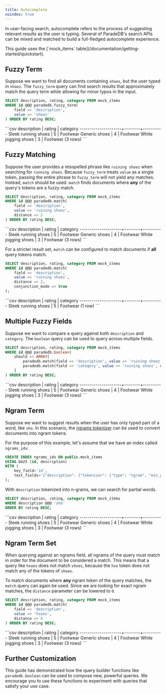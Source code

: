 ```yaml
---
title: Autocomplete
noindex: true
---
```


In user-facing search, autocomplete refers to the process of suggesting relevant results as the user is typing.
Several of ParadeDB's search APIs can be mixed and matched to build a full-fledged autocomplete experience.

<Note>
  This guide uses the [`mock_items` table](/documentation/getting-started/quickstart).
</Note>

## Fuzzy Term

Suppose we want to find all documents containing `shoes`, but the user typed in `shoez`. The `fuzzy_term` query can find search results that approximately match the query term while allowing for minor typos in the input.

```sql
SELECT description, rating, category FROM mock_items
WHERE id @@@ paradedb.fuzzy_term(
    field => 'description',
    value => 'shoez'
) ORDER BY rating DESC;
```

<Accordion title="Expected Response">
```csv
     description     | rating | category
---------------------+--------+----------
 Sleek running shoes |      5 | Footwear
 Generic shoes       |      4 | Footwear
 White jogging shoes |      3 | Footwear
(3 rows)
```
</Accordion>

## Fuzzy Matching

Suppose the user provides a misspelled phrase like `ruining shoez` when searching for `running shoes`. Because `fuzzy_term` treats `value` as a single token,
passing the entire phrase to `fuzzy_term` will not yield any matches. Instead, `match` should be used. `match` finds documents where
**any** of the query's tokens are a fuzzy match.

```sql
SELECT description, rating, category FROM mock_items
WHERE id @@@ paradedb.match(
    field => 'description',
    value => 'ruining shoez',
    distance => 2
) ORDER BY rating DESC;
```

<Accordion title="Expected Response">
```csv
     description     | rating | category
---------------------+--------+----------
 Sleek running shoes |      5 | Footwear
 Generic shoes       |      4 | Footwear
 White jogging shoes |      3 | Footwear
(3 rows)
```
</Accordion>

For a stricter result set, `match` can be configured to match documents if **all** query tokens match.

```sql
SELECT description, rating, category FROM mock_items
WHERE id @@@ paradedb.match(
    field => 'description',
    value => 'ruining shoez',
    distance => 2,
    conjunction_mode => true
);
```

<Accordion title="Expected Response">
```csv
     description     | rating | category
---------------------+--------+----------
 Sleek running shoes |      5 | Footwear
(1 row)
```
</Accordion>

## Multiple Fuzzy Fields

Suppose we want to compare a query against both `description` and `category`. The `boolean` query can be used to query across multiple fields.

```sql
SELECT description, rating, category FROM mock_items
WHERE id @@@ paradedb.boolean(
    should => ARRAY[
        paradedb.match(field => 'description', value => 'ruining shoez', distance => 2),
        paradedb.match(field => 'category', value => 'ruining shoez', distance => 2)
    ]
) ORDER BY rating DESC;
```

<Accordion title="Expected Response">
```csv
     description     | rating | category
---------------------+--------+----------
 Sleek running shoes |      5 | Footwear
 Generic shoes       |      4 | Footwear
 White jogging shoes |      3 | Footwear
(3 rows)
```
</Accordion>

## Ngram Term

Suppose we want to suggest results when the user has only typed part of a word, like `sho`. In this scenario,
the [ngrams tokenizer](/documentation/indexing/create_index#ngrams) can be used to convert documents into ngram tokens.

For the purpose of this example, let's assume that we have an index called `ngrams_idx`:

```sql
CREATE INDEX ngrams_idx ON public.mock_items
USING bm25 (id, description)
WITH (
    key_field='id',
    text_fields='{"description": {"tokenizer": {"type": "ngram", "min_gram": 3, "max_gram": 3, "prefix_only": false}}}'
);
```

With `description` tokenized into n-grams, we can search for partial words.

```sql
SELECT description, rating, category FROM mock_items
WHERE description @@@ 'sho'
ORDER BY rating DESC;
```

<Accordion title="Expected Response">
```csv
     description     | rating | category
---------------------+--------+----------
 Sleek running shoes |      5 | Footwear
 Generic shoes       |      4 | Footwear
 White jogging shoes |      3 | Footwear
(3 rows)
```
</Accordion>

## Ngram Term Set

When querying against an ngrams field, all ngrams of the query must match in order for the document to be considered a match.
This means that a query like `hsoes` does not match `shoes`, because the `hso` token does not match any of the tokens of `shoes`.

To match documents where **any** ngram token of the query matches, the `match` query can again be used. Since we are looking for
exact ngram matches, the `distance` parameter can be lowered to `0`.

```sql
SELECT description, rating, category FROM mock_items
WHERE id @@@ paradedb.match(
    field => 'description',
    value => 'hsoes',
    distance => 0
) ORDER BY rating DESC;
```

<Accordion title="Expected Response">
```csv
     description     | rating | category
---------------------+--------+----------
 Sleek running shoes |      5 | Footwear
 Generic shoes       |      4 | Footwear
 White jogging shoes |      3 | Footwear
(3 rows)
```
</Accordion>

## Further Customization

This guide has demonstrated how the query builder functions like `paradedb.boolean` can be used to compose new, powerful queries.
We encourage you to use these functions to experiment with queries that satisfy your use case.
